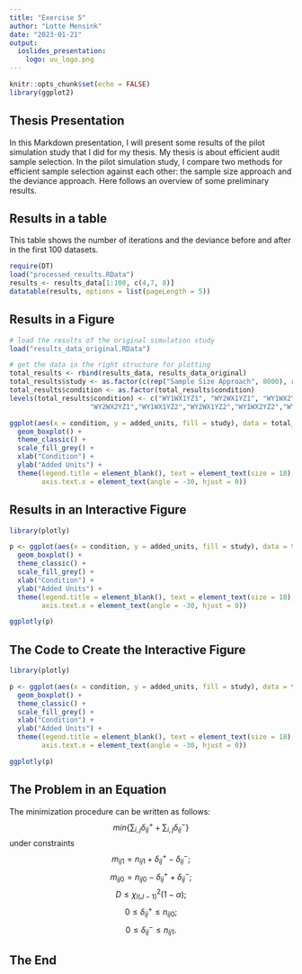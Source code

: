 ```yaml
---
title: "Exercise 5" 
author: "Lotte Mensink"
date: "2023-01-21"
output: 
  ioslides_presentation:
    logo: uu_logo.png
---
```


```r
knitr::opts_chunk$set(echo = FALSE)
library(ggplot2)
```

## Thesis Presentation

<div class="columns-2">
In this Markdown presentation, I will present some results of the pilot simulation study that I did for my thesis. My thesis is about efficient audit sample selection. In the pilot simulation study, I compare two methods for efficient sample selection against each other: the sample size approach and the deviance approach. Here follows an overview of some preliminary results. 
</div>

## Results in a table 

This table shows the number of iterations and the deviance before and after in the first 100 datasets. 

```r
require(DT)
load("processed_results.RData")
results <- results_data[1:100, c(4,7, 8)]
datatable(results, options = list(pageLength = 5))
```

## Results in a Figure

```r
# load the results of the original simulation study
load("results_data_original.RData")

# get the data in the right structure for plotting
total_results <- rbind(results_data, results_data_original)
total_results$study <- as.factor(c(rep("Sample Size Approach", 8000), rep("Deviance Approach", 8000)))
total_results$condition <- as.factor(total_results$condition)
levels(total_results$condition) <- c("WY1WX1YZ1", "WY2WX1YZ1", "WY1WX2YZ1",
                    "WY2WX2YZ1","WY1WX1YZ2","WY2WX1YZ2","WY1WX2YZ2","WY2WX2YZ2")
```

```r
ggplot(aes(x = condition, y = added_units, fill = study), data = total_results) +
  geom_boxplot() +
  theme_classic() + 
  scale_fill_grey() +
  xlab("Condition") +
  ylab("Added Units") +
  theme(legend.title = element_blank(), text = element_text(size = 18),
        axis.text.x = element_text(angle = -30, hjust = 0))
```


## Results in an Interactive Figure

```r
library(plotly)

p <- ggplot(aes(x = condition, y = added_units, fill = study), data = total_results) +
  geom_boxplot() +
  theme_classic() + 
  scale_fill_grey() +
  xlab("Condition") +
  ylab("Added Units") +
  theme(legend.title = element_blank(), text = element_text(size = 18),
        axis.text.x = element_text(angle = -30, hjust = 0))

ggplotly(p)
```




## The Code to Create the Interactive Figure

```r
library(plotly)

p <- ggplot(aes(x = condition, y = added_units, fill = study), data = total_results) +
  geom_boxplot() +
  theme_classic() + 
  scale_fill_grey() +
  xlab("Condition") +
  ylab("Added Units") +
  theme(legend.title = element_blank(), text = element_text(size = 18),
        axis.text.x = element_text(angle = -30, hjust = 0))

ggplotly(p)
```

## The Problem in an Equation

The minimization procedure can be written as follows: 
$$min\{\sum_{i,j} \delta_{ij}^+ + \sum_{i,j} \delta_{ij}^-\}$$
under constraints
$$m_{ij1} = n_{ij1} + \delta_{ij}^+ - \delta_{ij}^-;$$
$$m_{ij0} = n_{ij0} - \delta_{ij}^+ + \delta_{ij}^-;$$
$$D \leq \chi_{I(J-1)}^2 (1-\alpha);$$
$$0 \leq \delta_{ij}^+ \leq n_{ij0};$$
$$0 \leq \delta_{ij}^- \leq n_{ij1}.$$

## The End


